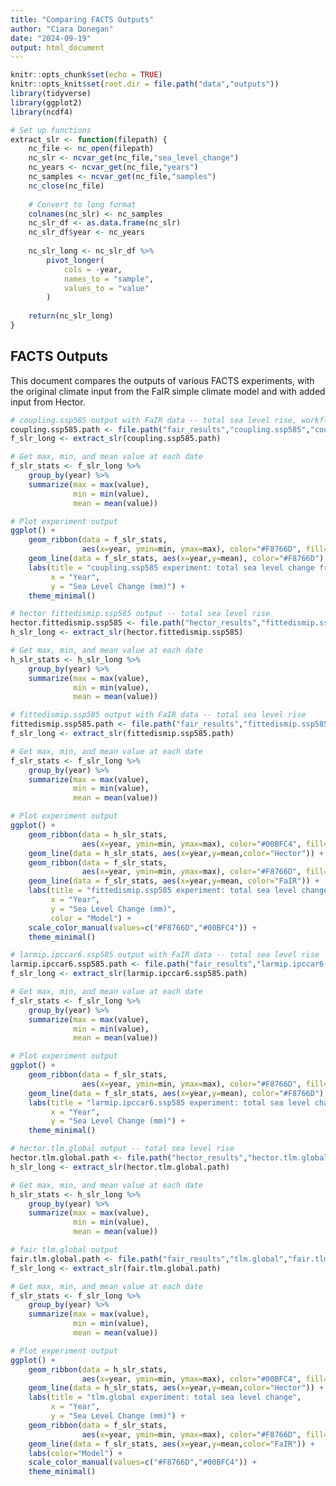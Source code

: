 ```yaml
---
title: "Comparing FACTS Outputs"
author: "Ciara Donegan"
date: "2024-09-19"
output: html_document
---
```


```r
knitr::opts_chunk$set(echo = TRUE)
knitr::opts_knit$set(root.dir = file.path("data","outputs"))
library(tidyverse)
library(ggplot2)
library(ncdf4)

# Set up functions
extract_slr <- function(filepath) {
    nc_file <- nc_open(filepath)
    nc_slr <- ncvar_get(nc_file,"sea_level_change")
    nc_years <- ncvar_get(nc_file,"years")
    nc_samples <- ncvar_get(nc_file,"samples")
    nc_close(nc_file)
    
    # Convert to long format
    colnames(nc_slr) <- nc_samples
    nc_slr_df <- as.data.frame(nc_slr)
    nc_slr_df$year <- nc_years
    
    nc_slr_long <- nc_slr_df %>%
        pivot_longer(
            cols = -year,
            names_to = "sample",
            values_to = "value"
        )
    
    return(nc_slr_long)
}
```

## FACTS Outputs

This document compares the outputs of various FACTS experiments, with the original climate input from the FaIR simple climate model and with added input from Hector.

```r
# coupling.ssp585 output with FaIR data -- total sea level rise, workflow wf1f
coupling.ssp585.path <- file.path("fair_results","coupling.ssp585","coupling.ssp585.total.workflow.wf1f.global.nc")
f_slr_long <- extract_slr(coupling.ssp585.path)

# Get max, min, and mean value at each date
f_slr_stats <- f_slr_long %>%
    group_by(year) %>%
    summarize(max = max(value),
              min = min(value),
              mean = mean(value))

```

```r
# Plot experiment output
ggplot() +
    geom_ribbon(data = f_slr_stats,
                aes(x=year, ymin=min, ymax=max), color="#F8766D", fill="#F8766D",linetype=0,alpha=0.2) +
    geom_line(data = f_slr_stats, aes(x=year,y=mean), color="#F8766D") +
    labs(title = "coupling.ssp585 experiment: total sea level change from workflow w1f1",
         x = "Year",
         y = "Sea Level Change (mm)") +
    theme_minimal()
```

```r
# hector fittedismip.ssp585 output -- total sea level rise
hector.fittedismip.ssp585 <- file.path("hector_results","fittedismip.ssp585","fittedismip.ssp585.GrIS1f.FittedISMIP.GrIS_GIS_globalsl.nc")
h_slr_long <- extract_slr(hector.fittedismip.ssp585)

# Get max, min, and mean value at each date
h_slr_stats <- h_slr_long %>%
    group_by(year) %>%
    summarize(max = max(value),
              min = min(value),
              mean = mean(value))

# fittedismip.ssp585 output with FaIR data -- total sea level rise
fittedismip.ssp585.path <- file.path("fair_results","fittedismip.ssp585","2000.samp","fittedismip.ssp585.GrIS1f.FittedISMIP.GrIS_GIS_globalsl.nc")
f_slr_long <- extract_slr(fittedismip.ssp585.path)

# Get max, min, and mean value at each date
f_slr_stats <- f_slr_long %>%
    group_by(year) %>%
    summarize(max = max(value),
              min = min(value),
              mean = mean(value))

```

```r
# Plot experiment output
ggplot() +
    geom_ribbon(data = h_slr_stats,
                aes(x=year, ymin=min, ymax=max), color="#00BFC4", fill="#00BFC4",linetype=0,alpha=0.2) +
    geom_line(data = h_slr_stats, aes(x=year,y=mean,color="Hector")) +
    geom_ribbon(data = f_slr_stats,
                aes(x=year, ymin=min, ymax=max), color="#F8766D", fill="#F8766D",linetype=0,alpha=0.2) +
    geom_line(data = f_slr_stats, aes(x=year,y=mean, color="FaIR")) +
    labs(title = "fittedismip.ssp585 experiment: total sea level change",
         x = "Year",
         y = "Sea Level Change (mm)",
         color = "Model") +
    scale_color_manual(values=c("#F8766D","#00BFC4")) +
    theme_minimal()
```

```r
# larmip.ipccar6.ssp585 output with FaIR data -- total sea level rise
larmip.ipccar6.ssp585.path <- file.path("fair_results","larmip.ipccar6.ssp585","larmip.ipccar6.ssp585.larmip.larmip.AIS_globalsl.nc")
f_slr_long <- extract_slr(larmip.ipccar6.ssp585.path)

# Get max, min, and mean value at each date
f_slr_stats <- f_slr_long %>%
    group_by(year) %>%
    summarize(max = max(value),
              min = min(value),
              mean = mean(value))

```

```r
# Plot experiment output
ggplot() +
    geom_ribbon(data = f_slr_stats,
                aes(x=year, ymin=min, ymax=max), color="#F8766D", fill="#F8766D",linetype=0,alpha=0.2) +
    geom_line(data = f_slr_stats, aes(x=year,y=mean), color="#F8766D") +
    labs(title = "larmip.ipccar6.ssp585 experiment: total sea level change",
         x = "Year",
         y = "Sea Level Change (mm)") +
    theme_minimal()
```

```r
# hector.tlm.global output -- total sea level rise
hector.tlm.global.path <- file.path("hector_results","hector.tlm.global","hector.tlm.global.ocean.tlm.sterodynamics_globalsl.nc")
h_slr_long <- extract_slr(hector.tlm.global.path)

# Get max, min, and mean value at each date
h_slr_stats <- h_slr_long %>%
    group_by(year) %>%
    summarize(max = max(value),
              min = min(value),
              mean = mean(value))

# fair tlm.global output
fair.tlm.global.path <- file.path("fair_results","tlm.global","fair.tlm.global.ocean.tlm.sterodynamics_globalsl.nc")
f_slr_long <- extract_slr(fair.tlm.global.path)

# Get max, min, and mean value at each date
f_slr_stats <- f_slr_long %>%
    group_by(year) %>%
    summarize(max = max(value),
              min = min(value),
              mean = mean(value))

```

```r
# Plot experiment output
ggplot() +
    geom_ribbon(data = h_slr_stats,
                aes(x=year, ymin=min, ymax=max), color="#00BFC4", fill="#00BFC4",linetype=0,alpha=0.2) +
    geom_line(data = h_slr_stats, aes(x=year,y=mean,color="Hector")) +
    labs(title = "tlm.global experiment: total sea level change",
         x = "Year",
         y = "Sea Level Change (mm)") +
    geom_ribbon(data = f_slr_stats,
                aes(x=year, ymin=min, ymax=max), color="#F8766D", fill="#F8766D",linetype=0,alpha=0.2) +
    geom_line(data = f_slr_stats, aes(x=year,y=mean,color="FaIR")) +
    labs(color="Model") +
    scale_color_manual(values=c("#F8766D","#00BFC4")) +
    theme_minimal()
```
